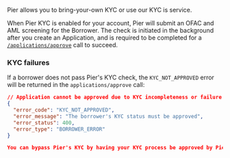Pier allows you to bring-your-own KYC or use our KYC is service.

When Pier KYC is enabled for your account, Pier will submit an OFAC and AML screening for the Borrower. The check is initiated in the background after you create an Application, and is required to be completed for a [`/applications/approve`](/api-reference/applications/approve-an-application) call to succeed.

### KYC failures

If a borrower does not pass Pier's KYC check, the `KYC_NOT_APPROVED` error will be returned in the `applications/approve` call:

```json
// Application cannot be approved due to KYC incompleteness or failure
{
  "error_code": "KYC_NOT_APPROVED",
  "error_message": "The borrower's KYC status must be approved",
  "error_status": 400,
  "error_type": "BORROWER_ERROR"
}

You can bypass Pier's KYC by having your KYC process be approved by Pier's compliance team. In this case, you'll just need to pass the `kyc_completion_date` representing the date you completed KYC in the [`/borrowers/consumer`](/api-reference/borrowers/create-a-consumer-borrower) API call.

